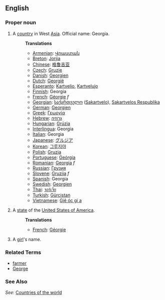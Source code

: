 ==English==

===Proper noun===

# A [[country]] in West [[Asia]]. Official name: Georgia.
#:'''Translations'''
#:*[[Armenian]]: [[Վրաստան]]
#:*[[Breton]]: [[Jorjia]]
#:*[[Chinese]]: [[格鲁吉亚]]
#:*[[Czech]]: [[Gruzie]]
#:*[[Danish]]: [[Georgien]]
#:*[[Dutch]]: [[Georgië]]
#:*[[Esperanto]]: [[Kartvelio]], [[Kartvelujo]]
#:*[[Finnish]]: Georgia
#:*[[French]]: [[Géorgie]] ''f''
#:*[[Georgian]]: [[საქართველო]] ([[Sakartvelo]]), [[Sakartvelos Respublika]]
#:*[[German]]: [[Georgien]]
#:*[[Greek]]: [[Γεωργία]]
#:*[[Hebrew]]: [[גרוזיה]]
#:*[[Hungarian]]: [[Grúzia]]
#:*[[Interlingua]]: Georgia
#:*[[Italian]]: Georgia
#:*[[Japanese]]: [[グルジア]]
#:*[[Korean]]: [[그루지야]]
#:*[[Polish]]: [[Gruzja]]
#:*[[Portuguese]]: [[Geórgia]]
#:*[[Romanian]]: [[Georgia]] ''f''
#:*[[Russian]]: [[Грузия]]
#:*[[Slovene]]: [[Gruzija]] ''f''
#:*[[Spanish]]: Georgia
#:*[[Swedish]]: [[Georgien]]
#:*[[Thai]]: [[จอร์เจีย]]
#:*[[Turkish]]: [[Gürcistan]]
#:*[[Vietnamese]]: [[Giê óc gi a]]
# A [[state]] of the [[United States of America]].
#:'''Translations'''
#:*[[French]]: [[Géorgie]]
# A [[girl]]'s name.

===Related Terms===
*[[farmer]]
*[[George]]

===See Also===
''See'': [[Countries of the world]]